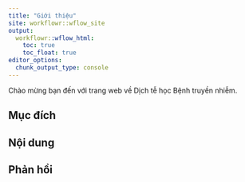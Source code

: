 ```yaml
---
title: "Giới thiệu"
site: workflowr::wflow_site
output:
  workflowr::wflow_html:
    toc: true
    toc_float: true
editor_options:
  chunk_output_type: console
---
```


Chào mừng bạn đến với trang web về Dịch tễ học Bệnh truyền nhiễm.

## Mục đích

## Nội dung

## Phản hồi


